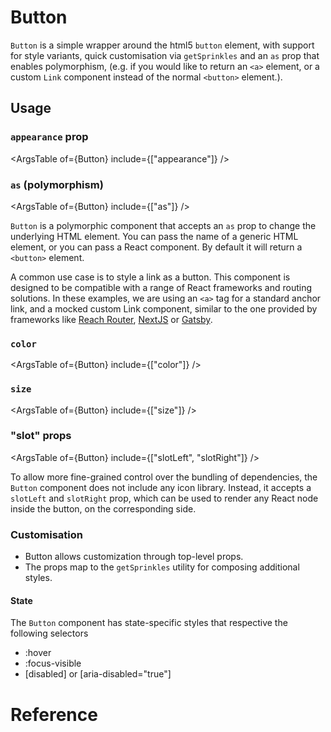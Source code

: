 

<Meta of={stories} />

# Button

<Story of={stories.Default} />

`Button` is a simple wrapper around the html5 `button` element, with support for
style variants, quick customisation via `getSprinkles` and an `as` prop that
enables polymorphism, (e.g. if you would like to return an `<a>` element, or a
custom `Link` component instead of the normal `<button>` element.).

## Usage

### `appearance` prop

<ArgsTable of={Button} include={["appearance"]} />
<Canvas of={stories.Appearance} />

### `as` (polymorphism)

<ArgsTable of={Button} include={["as"]} />

`Button` is a polymorphic component that accepts an `as` prop to change the
underlying HTML element. You can pass the name of a generic HTML element, or you
can pass a React component. By default it will return a `<button>` element.

A common use case is to style a link as a button. This component is designed to
be compatible with a range of React frameworks and routing solutions. In these
examples, we are using an `<a>` tag for a standard anchor link, and a mocked
custom Link component, similar to the one provided by frameworks like
[Reach Router](https://reach.tech/router/api/Link),
[NextJS](https://nextjs.org/docs/api-reference/next/link) or
[Gatsby](https://www.gatsbyjs.com/docs/reference/built-in-components/gatsby-link/).

<Box display="grid" gridTemplateColumns="2x" gap="spacing3">
  <Canvas
    sourceState="shown"
    of={stories.ExamplePolymorphismGenericAnchorTag}
  />
  <Canvas sourceState="shown" of={stories.ExamplePolymorphismReactComponent} />
</Box>

### `color`

<ArgsTable of={Button} include={["color"]} />
<Story of={stories.ColorAccent} />
<Story of={stories.ColorGreen} />
<Story of={stories.ColorRed} />

### `size `

<ArgsTable of={Button} include={["size"]} />

<Box display="grid" gridTemplateColumns="3x" gap="spacing3">
  <Canvas sourceState="shown" of={stories.SizeSm} />
  <Canvas sourceState="shown" of={stories.SizeMd} />
  <Canvas sourceState="shown" of={stories.SizeLg} />
</Box>

### "slot" props

<ArgsTable of={Button} include={["slotLeft", "slotRight"]} />

To allow more fine-grained control over the bundling of dependencies, the
`Button` component does not include any icon library. Instead, it accepts a
`slotLeft` and `slotRight` prop, which can be used to render any React node
inside the button, on the corresponding side.

 <Box display="grid" gridTemplateColumns="2x" gap="spacing3">

<Canvas sourceState="shown" of={stories.SlotLeftIcon} />
<Canvas sourceState="shown" of={stories.SlotRightLoader} />
 </Box>

### Customisation

- Button allows customization through top-level props.
- The props map to the `getSprinkles` utility for composing additional styles.

<Canvas sourceState="shown" of={stories.CustomisationMargin} />

#### State

The `Button` component has state-specific styles that respective the following
selectors

- :hover
- :focus-visible
- \[disabled] or \[aria-disabled="true"]

<Canvas>
  <Story of={stories.StateHover} />
  <Story of={stories.StateFocusVisible} />
  <Story of={stories.StateDisabled} />
</Canvas>

# Reference

<ArgsTable of={Button} />
